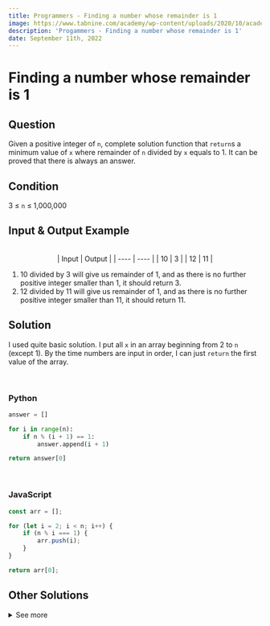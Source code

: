 ```yaml
---
title: Programmers - Finding a number whose remainder is 1
image: https://www.tabnine.com/academy/wp-content/uploads/2020/10/academy_1.png
description: 'Progammers - Finding a number whose remainder is 1'
date: September 11th, 2022
---
```



# Finding a number whose remainder is 1

## Question

Given a positive integer of `n`, complete solution function that `return`s a minimum value of `x` where remainder of `n` divided by `x` equals to 1.
It can be proved that there is always an answer.

## Condition

3 ≤ `n` ≤ 1,000,000

## Input & Output Example

<br/>

<center>
| Input | Output |
| ---- | ---- |
| 10   | 3    |
| 12   | 11   |
</center>

1. 10 divided by 3 will give us remainder of 1, and as there is no further positive integer smaller than 1, it should return 3.
2. 12 divided by 11 will give us remainder of 1, and as there is no further positive integer smaller than 11, it should return 11.

## Solution

I used quite basic solution. I put all `x` in an array beginning from 2 to `n` (except 1).
By the time numbers are input in order, I can just `return` the first value of the array.

<br/>

### Python

```py
answer = []

for i in range(n):
    if n % (i + 1) == 1:
        answer.append(i + 1)

return answer[0]
```

<br/>

### JavaScript

```js
const arr = [];

for (let i = 2; i < n; i++) {
    if (n % i === 1) {
        arr.push(i);
    }
}

return arr[0];
```

## Other Solutions

<details>
  <summary>See more</summary>
  <p>
    Using `while` statement, keep adding up 1 to `answer` until `n` is divided by `x`
    As we can simply need to return the smallest value, if we meet the condition within `while` statement, iteration will automatically stop and return the desired value.

    <h3>Python</h3>

    ```py
    def solution(n):
        return [x for x in range(1,n+1) if n%x==1][0]
    ```

    <h3>JavaScript</h3>

    ```js
    const answer = 1;
    while (n % answer !== 1) answer++;
    return answer;
    ```

  </p>
</details>
